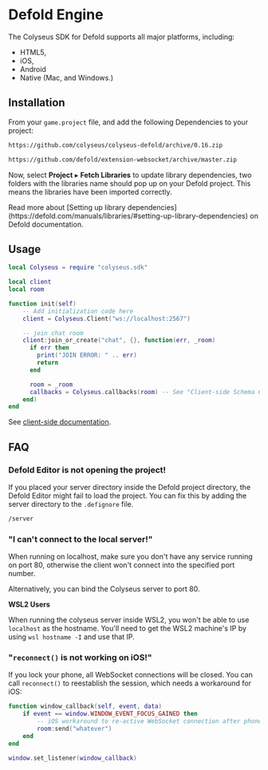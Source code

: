 
# Defold Engine

The Colyseus SDK for Defold supports all major platforms, including:

- HTML5,
- iOS,
- Android
- Native (Mac, and Windows.)

## Installation

From your `game.project` file, and add the following Dependencies to your project:

```txt copy
https://github.com/colyseus/colyseus-defold/archive/0.16.zip
```

```txt copy
https://github.com/defold/extension-websocket/archive/master.zip
```

Now, select **Project** ▸ **Fetch Libraries** to update library dependencies, two folders with the libraries name should pop up on your Defold project. This means the libraries have been imported correctly.

<Callout type="info">
    Read more about [Setting up library dependencies](https://defold.com/manuals/libraries/#setting-up-library-dependencies) on Defold documentation.
</Callout>


## Usage

```lua filename="main.lua"
local Colyseus = require "colyseus.sdk"

local client
local room

function init(self)
    -- Add initialization code here
    client = Colyseus.Client("ws://localhost:2567")

    -- join chat room
    client:join_or_create("chat", {}, function(err, _room)
      if err then
        print("JOIN ERROR: " .. err)
        return
      end

      room = _room
      callbacks = Colyseus.callbacks(room) -- See "Client-side Schema Callbacks"
    end)
end
```

See [client-side documentation](/client/).

## FAQ

### Defold Editor is not opening the project!

If you placed your server directory inside the Defold project directory, the Defold Editor might fail to load the project. You can fix this by adding the server directory to the `.defignore` file.

```txt filename=".defignore"
/server
```

### "I can't connect to the local server!"

When running on localhost, make sure you don't have any service running on port
80, otherwise the client won't connect into the specified port number.

Alternatively, you can bind the Colyseus server to port 80.

**WSL2 Users**

When running the colyseus server inside WSL2, you won't be able to use `localhost` as the hostname.
You'll need to get the WSL2 machine's IP by using `wsl hostname -I` and use that IP.

### "`reconnect()` is not working on iOS!"

If you lock your phone, all WebSocket connections will be closed. You can call `reconnect()` to reestablish the session, which needs a workaround for iOS:

```lua
function window_callback(self, event, data)
    if event == window.WINDOW_EVENT_FOCUS_GAINED then
        -- iOS workaround to re-active WebSocket connection after phone is unlocked
        room:send("whatever")
    end
end

window.set_listener(window_callback)
```
